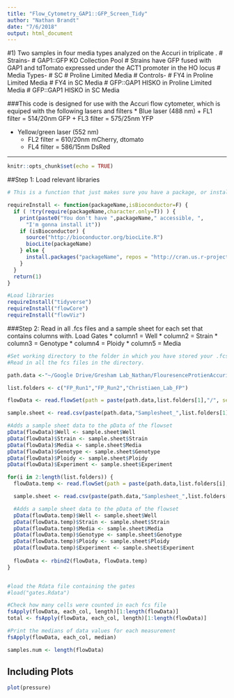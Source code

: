 ```yaml
---
title: "Flow_Cytometry_GAP1::GFP_Screen_Tidy"
author: "Nathan Brandt"
date: "7/6/2018"
output: html_document
---
```


#1) Two samples in four media types analyzed on the Accuri in triplicate .
#    Strains-
#     GAP1::GFP KO Collection Pool
#     Strains have GFP fused with GAP1 and tdTomato expressed under the ACT1 promoter in the HO locus
#    Media Types-
#     SC
#     Proline Limited Media
#   Controls-
#      FY4 in Proline Limited Media
#      FY4 in SC Media
#      GFP::GAP1 HISKO in Proline Limited Media
#      GFP::GAP1 HISKO in SC Media

###This code is designed for use with the Accuri flow cytometer, which is equiped with the following lasers and filters
* Blue laser (488 nm)
  + FL1 filter = 514/20nm   GFP
  + FL3 filter = 575/25nm   YFP

* Yellow/green laser (552 nm)
  + FL2 filter = 610/20nm   mCherry, dtomato
  + FL4 filter = 586/15nm   DsRed

******

```r
knitr::opts_chunk$set(echo = TRUE)
```

##Step 1: Load relevant libraries 

```r
# This is a function that just makes sure you have a package, or installs it for you without prompting

requireInstall <- function(packageName,isBioconductor=F) {
  if ( !try(require(packageName,character.only=T)) ) {
    print(paste0("You don't have ",packageName," accessible, ",
      "I'm gonna install it"))
    if (isBioconductor) {
      source("http://bioconductor.org/biocLite.R")                        
      biocLite(packageName)                                                 
    } else {
      install.packages("packageName", repos = "http://cran.us.r-project.org")
    }
  }
  return(1)
}

#Load libraries
requireInstall("tidyverse")
requireInstall("flowCore")
requireInstall("flowViz")
```
###Step 2: Read in all .fcs files  and a sample sheet for each set that contains columns with. Load Gates
* column1 = Well
* column2 = Strain
* column3 = Genotype
* column4 = Ploidy
* column5 = Media

```r
#Set working directory to the folder in which you have stored your .fcs files
#Read in all the fcs files in the directory.

path.data <-"~/Google Drive/Gresham Lab_Nathan/FlouresenceProtienAccuriRun/"

list.folders <- c("FP_Run1","FP_Run2","Christiaen_Lab_FP")

flowData <- read.flowSet(path = paste(path.data,list.folders[1],"/", sep=""), pattern=".fcs", alter.names = TRUE)

sample.sheet <- read.csv(paste(path.data,"Samplesheet_",list.folders[1],".csv", sep=""))

#Adds a sample sheet data to the pData of the flowset
pData(flowData)$Well <- sample.sheet$Well
pData(flowData)$Strain <- sample.sheet$Strain
pData(flowData)$Media <- sample.sheet$Media
pData(flowData)$Genotype <- sample.sheet$Genotype
pData(flowData)$Ploidy <- sample.sheet$Ploidy
pData(flowData)$Experiment <- sample.sheet$Experiment

for(i in 2:length(list.folders)) {
  flowData.temp <- read.flowSet(path = paste(path.data,list.folders[i],"/", sep=""), pattern=".fcs", alter.names = TRUE)

  sample.sheet <- read.csv(paste(path.data,"Samplesheet_",list.folders[i],".csv", sep=""))f

  #Adds a sample sheet data to the pData of the flowset
  pData(flowData.temp)$Well <- sample.sheet$Well
  pData(flowData.temp)$Strain <- sample.sheet$Strain
  pData(flowData.temp)$Media <- sample.sheet$Media
  pData(flowData.temp)$Genotype <- sample.sheet$Genotype
  pData(flowData.temp)$Ploidy <- sample.sheet$Ploidy
  pData(flowData.temp)$Experiment <- sample.sheet$Experiment
  
  flowData <- rbind2(flowData, flowData.temp)
}


#load the Rdata file containing the gates
#load("gates.Rdata") 
```


```r
#Check how many cells were counted in each fcs file
fsApply(flowData, each_col, length)[1:length(flowData)]
total <- fsApply(flowData, each_col, length)[1:length(flowData)]

#Print the medians of data values for each measurement
fsApply(flowData, each_col, median)

samples.num <- length(flowData)

```


## Including Plots


```r
plot(pressure)
```


